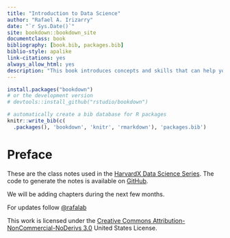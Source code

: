 ```yaml
--- 
title: "Introduction to Data Science"
author: "Rafael A. Irizarry"
date: "`r Sys.Date()`"
site: bookdown::bookdown_site
documentclass: book
bibliography: [book.bib, packages.bib]
biblio-style: apalike
link-citations: yes
always_allow_html: yes
description: "This book introduces concepts and skills that can help you tackle real-world data analysis challenges. It covers concepts from probability, statistical inference, linear regression and machine learning and helps you develop skills such as R programming, data wrangling with dplyr, data visualization with ggplot2, file organization with UNIX/Linux shell, version control with GitHub, and reproducible document preparation with R markdown."
---
```



```r
install.packages("bookdown")
# or the development version
# devtools::install_github("rstudio/bookdown")
```

```r
# automatically create a bib database for R packages
knitr::write_bib(c(
  .packages(), 'bookdown', 'knitr', 'rmarkdown'), 'packages.bib')
```

# Preface {-}

These are the class notes used in the
 [HarvardX Data Science Series](https://www.edx.org/course/data-science-r-basics-harvardx-ph125-1x). The code to generate the notes is available on  [GitHub](https://github.com/rafalab/dsbook).

We will be adding chapters during the next few months.

For updates follow [\@rafalab](https://twitter.com/rafalab)
 
This work is licensed under the [Creative Commons Attribution-NonCommercial-NoDerivs 3.0](http://creativecommons.org/licenses/by-nc-nd/3.0/us/) United States License.
